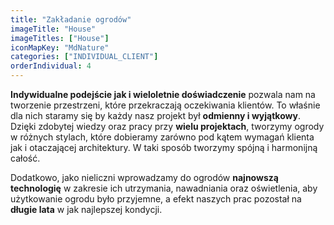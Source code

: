 ```yaml
---
title: "Zakładanie ogrodów"
imageTitle: "House"
imageTitles: ["House"]
iconMapKey: "MdNature"
categories: ["INDIVIDUAL_CLIENT"]
orderIndividual: 4
---
```


**Indywidualne podejście jak i wieloletnie doświadczenie** pozwala nam na tworzenie przestrzeni, które przekraczają oczekiwania klientów. To właśnie dla nich staramy się by każdy nasz projekt był **odmienny i wyjątkowy**. Dzięki zdobytej wiedzy oraz pracy przy **wielu projektach**, tworzymy ogrody w różnych stylach, które dobieramy zarówno pod kątem wymagań klienta jak i otaczającej architektury. W taki sposób tworzymy spójną i harmonijną całość.

Dodatkowo, jako nieliczni wprowadzamy do ogrodów **najnowszą technologię** w&nbsp;zakresie ich utrzymania, nawadniania oraz oświetlenia, aby użytkowanie ogrodu było przyjemne, a&nbsp;efekt naszych prac pozostał na **długie lata** w&nbsp;jak najlepszej kondycji.
